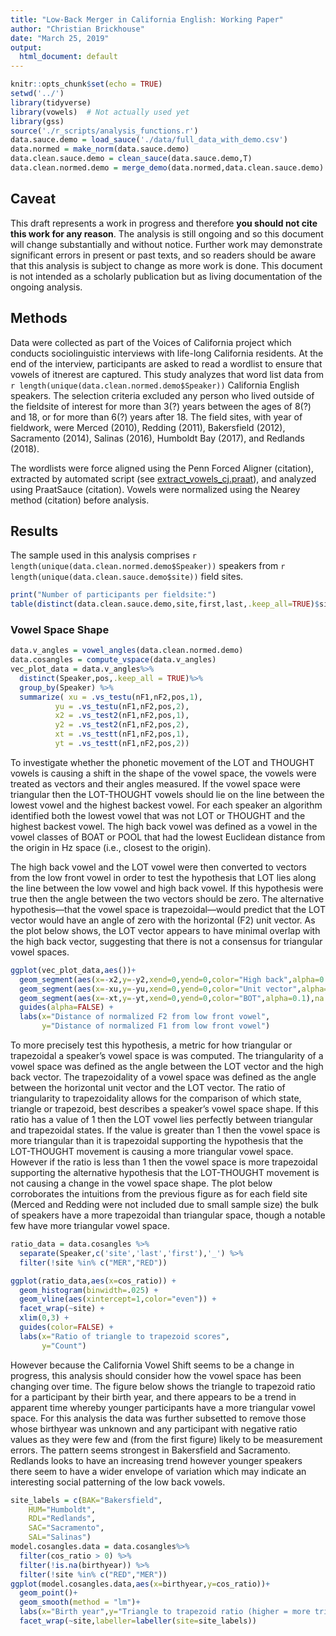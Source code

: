 ```yaml
---
title: "Low-Back Merger in California English: Working Paper"
author: "Christian Brickhouse"
date: "March 25, 2019"
output:
  html_document: default
---
```


```r
knitr::opts_chunk$set(echo = TRUE)
setwd('../')
library(tidyverse)
library(vowels)  # Not actually used yet
library(gss)
source('./r_scripts/analysis_functions.r')
data.sauce.demo = load_sauce('./data/full_data_with_demo.csv')
data.normed = make_norm(data.sauce.demo)
data.clean.sauce.demo = clean_sauce(data.sauce.demo,T)
data.clean.normed.demo = merge_demo(data.normed,data.clean.sauce.demo)
```

## Caveat
This draft represents a work in progress and therefore **you should not cite this work for any reason**. The analysis is still ongoing and so this document will change substantially and without notice. Further work may demonstrate significant errors in present or past texts, and so readers should be aware that this analysis is subject to change as more work is done. This document is not intended as a scholarly publication but as living documentation of the ongoing analysis.

## Methods
Data were collected as part of the Voices of California project which conducts sociolinguistic interviews with life-long California residents. At the end of the interview, participants are asked to read a wordlist to ensure that vowels of itnerest are captured. This study analyzes that word list data from `r length(unique(data.clean.normed.demo$Speaker))` California English speakers. The selection criteria excluded any person who lived outside of the fieldsite of interest for more than 3(?) years between the ages of 8(?) and 18, or for more than 6(?) years after 18. The field sites, with year of fieldwork, were Merced (2010), Redding (2011), Bakersfield (2012), Sacramento (2014), Salinas (2016), Humboldt Bay (2017), and Redlands (2018).

The wordlists were force aligned using the Penn Forced Aligner (citation), extracted by automated script (see [extract_vowels_cj.praat](../praat_scripts/extract_vowels_cj.praat)), and analyzed using PraatSauce (citation). Vowels were normalized using the Nearey method (citation) before analysis.

## Results
The sample used in this analysis comprises `r length(unique(data.clean.normed.demo$Speaker))` speakers from `r length(unique(data.clean.sauce.demo$site))` field sites. 
```r
print("Number of participants per fieldsite:")
table(distinct(data.clean.sauce.demo,site,first,last,.keep_all=TRUE)$site)
```

### Vowel Space Shape
```r
data.v_angles = vowel_angles(data.clean.normed.demo)
data.cosangles = compute_vspace(data.v_angles)
vec_plot_data = data.v_angles%>%
  distinct(Speaker,pos,.keep_all = TRUE)%>%
  group_by(Speaker) %>%
  summarize( xu = .vs_testu(nF1,nF2,pos,1),
          yu = .vs_testu(nF1,nF2,pos,2),
          x2 = .vs_test2(nF1,nF2,pos,1),
          y2 = .vs_test2(nF1,nF2,pos,2),
          xt = .vs_testt(nF1,nF2,pos,1),
          yt = .vs_testt(nF1,nF2,pos,2))
```
To investigate whether the phonetic movement of the LOT and THOUGHT vowels is causing a shift in the shape of the vowel space, the vowels were treated as vectors and their angles measured. If the vowel space were triangular then the LOT-THOUGHT vowels should lie on the line between the lowest vowel and the highest backest vowel. For each speaker an algorithm identified both the lowest vowel that was not LOT or THOUGHT and the highest backest vowel. The high back vowel was defined as a vowel in the vowel classes of BOAT or POOL that had the lowest Euclidean distance from the origin in Hz space (i.e., closest to the origin).

The high back vowel and the LOT vowel were then converted to vectors from the low front vowel in order to test the hypothesis that LOT lies along the line between the low vowel and high back vowel. If this hypothesis were true then the angle between the two vectors should be zero. The alternative hypothesis---that the vowel space is trapezoidal---would predict that the LOT vector would have an angle of zero with the horizontal (F2) unit vector. As the plot below shows, the LOT vector appears to have minimal overlap with the high back vector, suggesting that there is not a consensus for triangular vowel spaces.

```r
ggplot(vec_plot_data,aes())+
  geom_segment(aes(x=-x2,y=-y2,xend=0,yend=0,color="High back",alpha=0.1),na.rm=TRUE) +
  geom_segment(aes(x=-xu,y=-yu,xend=0,yend=0,color="Unit vector",alpha=0.1),na.rm=TRUE) +
  geom_segment(aes(x=-xt,y=-yt,xend=0,yend=0,color="BOT",alpha=0.1),na.rm=TRUE) +
  guides(alpha=FALSE) +
  labs(x="Distance of normalized F2 from low front vowel",
       y="Distance of normalized F1 from low front vowel")
```

To more precisely test this hypothesis, a metric for how triangular or trapezoidal a speaker's vowel space is was computed. The triangularity of a vowel space was defined as the angle between the LOT vector and the high back vector. The trapezoidality of a vowel space was defined as the angle between the horizontal unit vector and the LOT vector. The ratio of triangularity to trapezoidality allows for the comparison of which state, triangle or trapezoid, best describes a speaker's vowel space shape. If this ratio has a value of 1 then the LOT vowel lies perfectly between triangular and trapezoidal states. If the value is greater than 1 then the vowel space is more triangular than it is trapezoidal supporting the hypothesis that the LOT-THOUGHT movement is causing a more triangular vowel space. However if the ratio is less than 1 then the vowel space is more trapezoidal supporting the alternative hypothesis that the LOT-THOUGHT movement is not causing a change in the vowel space shape. The plot below corroborates the intuitions from the previous figure as for each field site (Merced and Redding were not included due to small sample size) the bulk of speakers have a more trapezoidal than triangular space, though a notable few have more triangular vowel space.

```r
ratio_data = data.cosangles %>%
  separate(Speaker,c('site','last','first'),'_') %>%
  filter(!site %in% c("MER","RED"))

ggplot(ratio_data,aes(x=cos_ratio)) +
  geom_histogram(binwidth=.025) +
  geom_vline(aes(xintercept=1,color="even")) +
  facet_wrap(~site) +
  xlim(0,3) +
  guides(color=FALSE) +
  labs(x="Ratio of triangle to trapezoid scores",
       y="Count")
```

However because the California Vowel Shift seems to be a change in progress, this analysis should consider how the vowel space has been changing over time. The figure below shows the triangle to trapezoid ratio for a participant by their birth year, and there appears to be a trend in apparent time whereby younger participants have a more triangular vowel space. For this analysis the data was further subsetted to remove those whose birthyear was unknown and any participant with negative ratio values as they were few and (from the first figure) likely to be measurement errors. The pattern seems strongest in Bakersfield and Sacramento. Redlands looks to have an increasing trend however younger speakers there seem to have a wider envelope of variation which may indicate an interesting social patterning of the low back vowels.

```r
site_labels = c(BAK="Bakersfield",
    HUM="Humboldt",
    RDL="Redlands",
    SAC="Sacramento",
    SAL="Salinas")
model.cosangles.data = data.cosangles%>%
  filter(cos_ratio > 0) %>%
  filter(!is.na(birthyear)) %>%
  filter(!site %in% c("RED","MER"))
ggplot(model.cosangles.data,aes(x=birthyear,y=cos_ratio))+
  geom_point()+
  geom_smooth(method = "lm")+
  labs(x="Birth year",y="Triangle to trapezoid ratio (higher = more triangular)")+
  facet_wrap(~site,labeller=labeller(site=site_labels))
```
